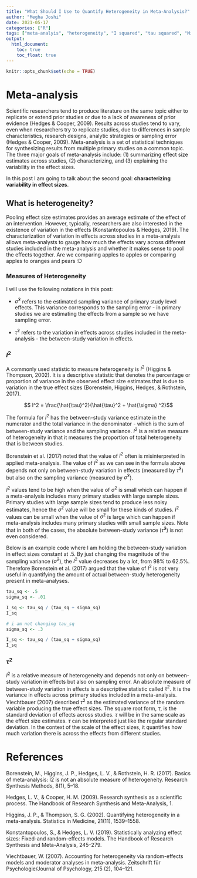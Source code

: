 ```yaml
---
title: "What Should I Use to Quantify Heterogeneity in Meta-Analysis?"
author: "Megha Joshi"
date: 2021-05-17
categories: ["R"]
tags: ["meta-analyis", "heterogeneity", "I squared", "tau squared", "Michael Borenstein"]
output:
  html_document:
    toc: true
    toc_float: true
---
```


```r
knitr::opts_chunk$set(echo = TRUE)
```

# Meta-analysis

Scientific researchers tend to produce literature on the same topic either to replicate or extend prior studies or due to a lack of awareness of prior evidence (Hedges & Cooper, 2009). Results across studies tend to vary, even when researchers try to replicate studies, due to differences in sample characteristics, research designs, analytic strategies or sampling error (Hedges & Cooper, 2009). Meta-analysis is a set of statistical techniques for synthesizing results from multiple primary studies on a common topic. The three major goals of meta-analysis include: (1) summarizing effect size estimates across studies, (2) characterizing, and (3) explaining the variability in the effect sizes.

In this post I am going to talk about the second goal: **characterizing variability in effect sizes**.

## What is heterogeneity?

Pooling effect size estimates provides an average estimate of the effect of an intervention. However, typically, researchers are also interested in the existence of variation in the effects (Konstantopoulos & Hedges, 2019). The characterization of variation in effects across studies in a meta-analysis allows meta-analysts to gauge how much the effects vary across different studies included in the meta-analysis and whether it makes sense to pool the effects together. Are we comparing apples to apples or comparing apples to oranges and pears :D

### Measures of Heterogeneity

I will use the following notations in this post:

-   $\hat{\sigma}^2$ refers to the estimated sampling variance of primary study level effects. This variance corresponds to the sampling error - in primary studies we are estimating the effects from a sample so we have sampling error.

-   $\hat{\tau}^2$ refers to the variation in effects across studies included in the meta-analysis - the between-study variation in effects.

### $I^2$

A commonly used statistic to measure heterogeneity is $I^2$ (Higgins & Thompson, 2002). It is a descriptive statistic that denotes the percentage or proportion of variance in the observed effect size estimates that is due to variation in the true effect sizes (Borenstein, Higgins, Hedges, & Rothstein, 2017).

$$ I^2 = \frac{\hat{\tau}^2}{\hat{\tau}^2 + \hat{\sigma} ^2}$$

The formula for $I^2$ has the between-study variance estimate in the numerator and the total variance in the denominator - which is the sum of between-study variance and the sampling variance. $I^2$ is a relative measure of heterogeneity in that it measures the proportion of total heterogeneity that is between studies.

Borenstein et al. (2017) noted that the value of $I^2$ often is misinterpreted in applied meta-analysis. The value of $I^2$ as we can see in the formula above depends not only on between-study variation in effects (measured by $\hat\tau^2$) but also on the sampling variance (measured by $\hat\sigma^2$).

$I^2$ values tend to be high when the value of $\hat\sigma^2$ is small which can happen if a meta-analysis includes many primary studies with large sample sizes. Primary studies with large sample sizes tend to produce less noisy estimates, hence the $\hat\sigma^2$ value will be small for these kinds of studies. $I^2$ values can be small when the value of $\hat\sigma^2$ is large which can happen if meta-analysis includes many primary studies with small sample sizes. Note that in both of the cases, the absolute between-study variance ($\hat\tau^2$) is not even considered.

Below is an example code where I am holding the between-study variation in effect sizes constant at .5. By just changing the magnitude of the sampling variance ($\hat\sigma^2$), the $I^2$ value decreases by a lot, from 98% to 62.5%. Therefore Borenstein et al. (2017) argued that the value of $I^2$ is not very useful in quantifying the amount of actual between-study heterogeneity present in meta-analyses.

```r
tau_sq <- .5
sigma_sq <- .01  

I_sq <- tau_sq / (tau_sq + sigma_sq)
I_sq
```

```r
# i am not changing tau_sq
sigma_sq <- .3

I_sq <- tau_sq / (tau_sq + sigma_sq)
I_sq
```

### $\tau^2$

$I^2$ is a relative measure of heterogeneity and depends not only on between-study variation in effects but also on sampling error. An absolute measure of between-study variation in effects is a descriptive statistic called $\tau^2$. It is the variance in effects across primary studies included in a meta-analysis. Viechtbauer (2007) described $\tau^2$ as the estimated variance of the random variable producing the true effect sizes. The square root form, $\tau$, is the standard deviation of effects across studies. $\tau$ will be in the same scale as the effect size estimates. $\tau$ can be interpreted just like the regular standard deviation. In the context of the scale of the effect sizes, it quantifies how much variation there is across the effects from different studies.

# References

Borenstein, M., Higgins, J. P., Hedges, L. V., & Rothstein, H. R. (2017). Basics of meta-analysis: I2 is not an absolute measure of heterogeneity. Research Synthesis Methods, 8(1), 5–18.

Hedges, L. V., & Cooper, H. M. (2009). Research synthesis as a scientific process. The Handbook of Research Synthesis and Meta-Analysis, 1.

Higgins, J. P., & Thompson, S. G. (2002). Quantifying heterogeneity in a meta-analysis. Statistics in Medicine, 21(11), 1539–1558.

Konstantopoulos, S., & Hedges, L. V. (2019). Statistically analyzing effect sizes: Fixed-and random-effects models. The Handbook of Research Synthesis and Meta-Analysis, 245–279. 

Viechtbauer, W. (2007). Accounting for heterogeneity via random-effects models and
moderator analyses in meta-analysis. Zeitschrift für Psychologie/Journal of
Psychology, 215 (2), 104–121.